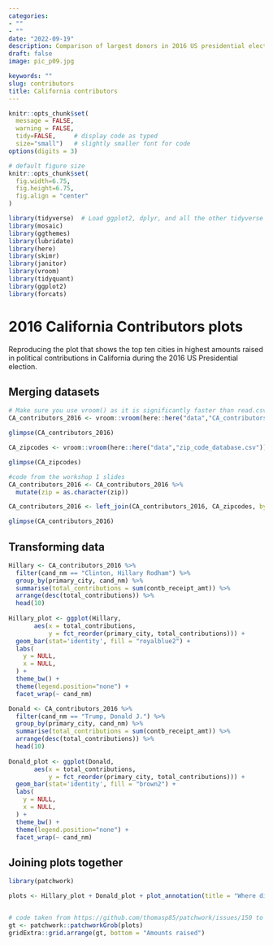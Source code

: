 ```yaml
---
categories:  
- ""   
- ""
date: "2022-09-19"
description: Comparison of largest donors in 2016 US presidential elections
draft: false
image: pic_p09.jpg 

keywords: ""
slug: contributors
title: California contributors
---
```


```r
knitr::opts_chunk$set(
  message = FALSE, 
  warning = FALSE, 
  tidy=FALSE,     # display code as typed
  size="small")   # slightly smaller font for code
options(digits = 3)

# default figure size
knitr::opts_chunk$set(
  fig.width=6.75, 
  fig.height=6.75,
  fig.align = "center"
)
```


```r
library(tidyverse)  # Load ggplot2, dplyr, and all the other tidyverse packages
library(mosaic)
library(ggthemes)
library(lubridate)
library(here)
library(skimr)
library(janitor)
library(vroom)
library(tidyquant)
library(ggplot2)
library(forcats)
```


# 2016 California Contributors plots

Reproducing the plot that shows the top ten cities in highest amounts raised in political contributions in California during the 2016 US Presidential election.

## Merging datasets

```r
# Make sure you use vroom() as it is significantly faster than read.csv()
CA_contributors_2016 <- vroom::vroom(here::here("data","CA_contributors_2016.csv"))

glimpse(CA_contributors_2016)

CA_zipcodes <- vroom::vroom(here::here("data","zip_code_database.csv"))

glimpse(CA_zipcodes)

#code from the workshop 1 slides
CA_contributors_2016 <- CA_contributors_2016 %>% 
  mutate(zip = as.character(zip))

CA_contributors_2016 <- left_join(CA_contributors_2016, CA_zipcodes, by="zip")

glimpse(CA_contributors_2016)
```


## Transforming data

```r


Hillary <- CA_contributors_2016 %>% 
  filter(cand_nm == "Clinton, Hillary Rodham") %>% 
  group_by(primary_city, cand_nm) %>% 
  summarise(total_contributions = sum(contb_receipt_amt)) %>% 
  arrange(desc(total_contributions)) %>% 
  head(10)
    
Hillary_plot <- ggplot(Hillary, 
       aes(x = total_contributions,
           y = fct_reorder(primary_city, total_contributions))) +
  geom_bar(stat='identity', fill = "royalblue2") +
  labs(
    y = NULL,
    x = NULL,
  ) +
  theme_bw() +
  theme(legend.position="none") +
  facet_wrap(~ cand_nm)

Donald <- CA_contributors_2016 %>% 
  filter(cand_nm == "Trump, Donald J.") %>% 
  group_by(primary_city, cand_nm) %>% 
  summarise(total_contributions = sum(contb_receipt_amt)) %>% 
  arrange(desc(total_contributions)) %>% 
  head(10)
    
Donald_plot <- ggplot(Donald, 
       aes(x = total_contributions,
           y = fct_reorder(primary_city, total_contributions))) +
  geom_bar(stat='identity', fill = "brown2") +
  labs(
    y = NULL,
    x = NULL,
  ) +
  theme_bw() +
  theme(legend.position="none") +
  facet_wrap(~ cand_nm)
```


## Joining plots together

``` r
library(patchwork)

plots <- Hillary_plot + Donald_plot + plot_annotation(title = "Where did candidates raise most money?") + plot_layout(widths = 2000)  #joining two plots using patchwork package


# code taken from https://github.com/thomasp85/patchwork/issues/150 to add label on the x-axis between two plots
gt <- patchwork::patchworkGrob(plots)
gridExtra::grid.arrange(gt, bottom = "Amounts raised")


```


